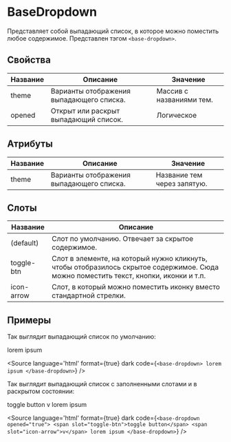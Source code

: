 
# BaseDropdown

Представляет собой выпадающий список, в которое можно поместить любое содержимое. Представлен тэгом `<base-dropdown>`.

## Свойства

| Название | Описание                                     | Значение                                        |
|----------|----------------------------------------------|-------------------------------------------------|
| theme    | Варианты отображения выпадающего списка.     | Массив с названиями тем.                        |
| opened   | Открыт или раскрыт выпадающий список.        | Логическое                                      |

## Атрибуты

| Название | Описание                                     | Значение                                        |
|----------|----------------------------------------------|-------------------------------------------------|
| theme    | Варианты отображения выпадающего списка.     | Название тем через запятую.                     |

## Слоты

| Название     | Описание                                                                                                                             |
|--------------|--------------------------------------------------------------------------------------------------------------------------------------|
| (default)    | Слот по умолчанию. Отвечает за скрытое содержимое.                                                                                   |
| toggle-btn   | Слот в элементе, на который нужно кликнуть, чтобы отобразилось скрытое содержимое. Сюда можно поместить текст, кнопки, иконки и т.п. |
| icon-arrow   | Слот, в который можно поместить иконку вместо стандартной стрелки.                                                                   |

## Примеры

Так выглядит выпадающий список по умолчанию:

<Canvas>
  <base-dropdown>
    lorem ipsum
  </base-dropdown>
</Canvas>

<Source
language='html'
format={true}
dark
code={`
<base-dropdown>
  lorem ipsum
</base-dropdown>
`}
/>

Так выглядит выпадающий список с заполненными слотами и в раскрытом состоянии:

<Canvas>
  <base-dropdown opened="true">
    <span slot="toggle-btn">toggle button</span>
    <span slot="icon-arrow">v</span>
    lorem ipsum
  </base-dropdown>
</Canvas>

<Source
language='html'
format={true}
dark
code={`
<base-dropdown opened="true">
  <span slot="toggle-btn">toggle button</span>
  <span slot="icon-arrow">v</span>
  lorem ipsum
</base-dropdown>
`}
/>